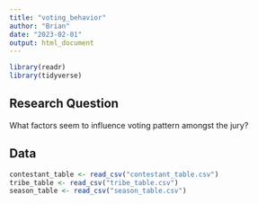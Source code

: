 ```yaml
---
title: "voting_behavior"
author: "Brian"
date: "2023-02-01"
output: html_document
---
```


```r
library(readr)
library(tidyverse)
```


## Research Question

What factors seem to influence voting pattern amongst the jury?

## Data

```r
contestant_table <- read_csv("contestant_table.csv")
tribe_table <- read_csv("tribe_table.csv")
season_table <- read_csv("season_table.csv")
```



